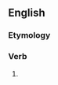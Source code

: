==English==

===Etymology===
{{suffix|en|divise|eth}}

===Verb===
{{head|en|verb form}}

# {{en-archaic third-person singular of|divise}}